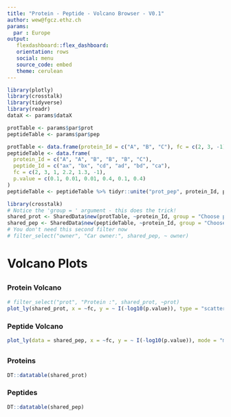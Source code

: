 ```yaml
---
title: "Protein - Peptide - Volcano Browser - V0.1"
author: wew@fgcz.ethz.ch
params:
  par : Europe
output:
   flexdashboard::flex_dashboard:
   orientation: rows
   social: menu
   source_code: embed
   theme: cerulean
---
```


```r
library(plotly)
library(crosstalk)
library(tidyverse)
library(readr)
dataX <- params$dataX
```

```r
protTable <- params$par$prot
peptideTable <- params$par$pep
```


```r
protTable <- data.frame(protein_Id = c("A", "B", "C"), fc = c(2, 3, -1), p.value = c(0.1, 0.01, 0.4), mean = c(3, 10, 20))
peptideTable <- data.frame(
  protein_Id = c("A", "A", "B", "B", "B", "C"),
  peptide_Id = c("ax", "bx", "cd", "ad", "bd", "ca"),
  fc = c(2, 3, 1, 2.2, 1.3, -1),
  p.value = c(0.1, 0.01, 0.01, 0.4, 0.1, 0.4)
)
peptideTable <- peptideTable %>% tidyr::unite("prot_pep", protein_Id, peptide_Id, remove = FALSE)
```

<!--### Filters-->

```r
library(crosstalk)
# Notice the 'group = ' argument - this does the trick!
shared_prot <- SharedData$new(protTable, ~protein_Id, group = "Choose protein")
shared_pep <- SharedData$new(peptideTable, ~protein_Id, group = "Choose protein")
# You don't need this second filter now
# filter_select("owner", "Car owner:", shared_pep, ~ owner)
```

# Volcano Plots

##


### Protein Volcano

```r

# filter_select("prot", "Protein :", shared_prot, ~prot)
plot_ly(shared_prot, x = ~fc, y = ~ I(-log10(p.value)), type = "scatter", mode = "markers", text = ~protein_Id) %>% highlight("plotly_click")
```

### Peptide Volcano

```r
plot_ly(data = shared_pep, x = ~fc, y = ~ I(-log10(p.value)), mode = "markers", type = "scatter", text = ~prot_pep)
```

##

### Proteins

```r
DT::datatable(shared_prot)
```

### Peptides

```r
DT::datatable(shared_pep)
```
